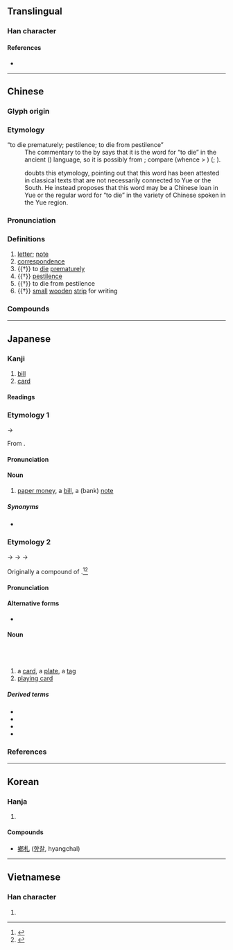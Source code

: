{{also|箚}}
{{character info}}
==Translingual==
{{stroke order|strokes=5}}

===Han character===
{{Han char|rn=75|rad=木|as=01|sn=5|four=42910|canj=DU|ids=⿰木乚}}

====References====
* {{Han ref|kx=0509.110|dkj=14422|dj=0893.010|hdz=21153.010|uh=672D|ud=26413|bh=A5BE|bd=42430}}

----

==Chinese==
{{zh-forms}}

===Glyph origin===
{{Han etym}}

===Etymology===
; “to die prematurely; pestilence; to die from pestilence”
: The commentary to the ''{{w|Rites of Zhou}}'' by {{w|Zheng Xuan}} says that it is the word for “to die” in the ancient {{w|Baiyue|Yue}} ({{zh-l|*越}}) language, so it is possibly from {{der|zh|aav}}; compare {{cog|mkh-pro|*kc(ə)t||to die}}  (whence {{cog|mkh-vie-pro|*k-ceːt}} > {{cog|vi|chết}})  ({{zh-ref|Norman and Mei, 1976}}; {{zh-ref|Schuessler, 2007}}).
: {{zh-ref|Sagart (2008)}} doubts this etymology, pointing out that this word has been attested in classical texts that are not necessarily connected to Yue or the South. He instead proposes that this word may be a Chinese loan in Yue or the regular word for “to die” in the variety of Chinese spoken in the Yue region.

===Pronunciation===
{{zh-pron
|m=zhá
|m-s=
|c=zaat3
|c-t=
|g=
|h=pfs=
|j=
|mb=
|md=cák
|mn=chat
|mn-t=
|w=
|x=
|mc=y
|oc=y
|cat=n,v
}}

===Definitions===
{{zh-hanzi}}

# [[letter]]; [[note]]
# [[correspondence]]
# {{†}} to [[die]] [[prematurely]]
# {{†}} [[pestilence]]
# {{†}} to die from pestilence
# {{†}} [[small]] [[wooden]] [[strip]] for writing

===Compounds===
{{zh-der|寸札|夭札|御札|僑札|季札掛劍|大札|信札|刀札|札記|手札|札抹|抄札|札板兒|書札|札札|硬札|札付|波札那|玉札|札賚諾爾|札的|札子|札手舞腳|札幌|木札|筆札|箋札|翰札|馬札|芳札|麻札|謅札|緘札|點札|簡札|馬札子|神札}}

----

==Japanese==

===Kanji===
{{ja-kanji|grade=4|rs=木01}}
# [[bill]]
# [[card]]

====Readings====
{{ja-readings
|goon=せち
|kanon=さつ
|kun=ふだ-, ふみた-, ふんだ-, さね-
}}
{{attn|ja|kun also わかじに?}}

===Etymology 1===
{{ja-kanjitab|さつ|yomi=on}}

{{IPAchar|/satu/}} → {{IPAchar|/sat͡su/}}

From {{der|ja|ltc|sort=さつ|-}} {{ltc-l|札}}.

====Pronunciation====
{{ja-pron|yomi=kanon|さつ|acc=1|acc_ref=DJR}}

====Noun====
{{ja-noun|さつ}}
# [[paper money]], a [[bill]], a (bank) [[note]]

=====Synonyms=====
* {{ja-r|紙%幣|し%へい}}

===Etymology 2===
{{ja-kanjitab|ふだ|yomi=kun}}

{{IPAchar|/pumi ita/}} → {{IPAchar|/ɸumita/}} → {{IPAchar|/ɸunda/}} → {{IPAchar|/ɸuda/}}

Originally a compound of {{ja-compound|文|ふみ|板|いた|t1=[[writing]]|t2=[[board]], [[plank]]}}.<ref name="DJR">{{R:Daijirin}}</ref><ref name="KDJ">{{R:Kokugo Dai Jiten}}</ref>

====Pronunciation====
{{ja-pron|yomi=k|ふだ|acc=0|acc_ref=DJR}}

====Alternative forms====
* {{ja-l|簡}}

====Noun====
{{ja-noun|ふだ}}<br/>{{ja-altread|hira=ふみた}}<br/>{{ja-altread|hira=ふんだ}}

# a [[card]], a [[plate]], a [[tag]]
# [[playing card]]
#: {{ja-x|一組の札|ひとくみ の ふだ|a deck of cards}}

=====Derived terms=====
{{der-top}}
* {{ja-r|花%札|はな%ふだ|[[hanafuda]]}}
* {{ja-r|御%札|お%ふだ}}
* {{ja-r|切り札|きりふだ}}
* {{ja-r|引き札|ひきふだ}}
{{der-bottom}}

===References===
<references/>

----

==Korean==

===Hanja===
{{ko-hanja|hangeul=[[찰]]|eumhun=|rv=chal|mr=ch'al|y=chal}}

# {{rfdef|ko|sort=木01}}

====Compounds====
* [[鄕札]] ([[향찰]], hyangchal)

----

==Vietnamese==

===Han character===
{{vi-readings|reading=trát, trớt|rs=木01}}

# {{rfdef|vi}}